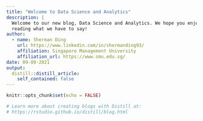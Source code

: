 ```yaml
---
title: "Welcome to Data Science and Analytics"
description: |
  Welcome to our new blog, Data Science and Analytics. We hope you enjoy 
  reading what we have to say!
author:
  - name: Sherman Ding
    url: https://www.linkedin.com/in/shermanding93/
    affiliation: Singapore Management University
    affiliation_url: https://www.smu.edu.sg/
date: 09-09-2021
output:
  distill::distill_article:
    self_contained: false
---
```


```r
knitr::opts_chunk$set(echo = FALSE)

# Learn more about creating blogs with Distill at:
# https://rstudio.github.io/distill/blog.html

```



